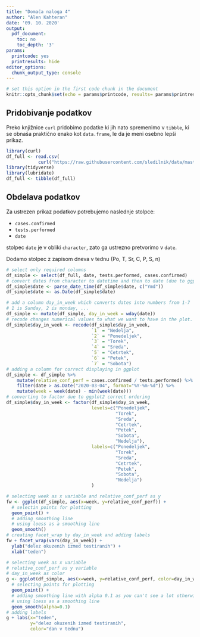 ```yaml
---
title: "Domača naloga 4"
author: "Alen Kahteran"
date: '09. 10. 2020'
output:
  pdf_document:
    toc: no
    toc_depth: '3'
params:
  printcode: yes
  printresults: hide
editor_options:
  chunk_output_type: console
---
```


```r
# set this option in the first code chunk in the document
knitr::opts_chunk$set(echo = params$printcode, results= params$printresults, warning = FALSE)
```

## Pridobivanje podatkov

Preko knjižnice `curl` pridobimo podatke ki jih nato spremenimo v `tibble`, ki se obnaša praktično enako kot `data.frame`, le da je meni osebno lepši prikaz.

```r
library(curl)
df_full <- read.csv(
            curl("https://raw.githubusercontent.com/sledilnik/data/master/csv/stats.csv"))
library(tidyverse)
library(lubridate)
df_full <- tibble(df_full)
```

## Obdelava podatkov

Za ustrezen prikaz podatkov potrebujemo naslednje stolpce:

  + `cases.confirmed`
  + `tests.performed`
  + `date`

stolpec `date` je v obliki `character`, zato ga ustrezno pretvorimo v `date`.

Dodamo stolpec z zapisom dneva v tednu (Po, T, Sr, C, P, S, n)
```r

# select only required columns
df_simple <- select(df_full, date, tests.performed, cases.confirmed)
# convert dates from character to datetime and then to date (due to ggplot)
df_simple$date <- parse_date_time(df_simple$date, c("Ymd"))
df_simple$date <- as.Date(df_simple$date)

# add a column day_in_week which converts dates into numbers from 1-7
# 1 is Sunday, 2 is monday, ...
df_simple <- mutate(df_simple, day_in_week = wday(date))
# recode changes numerical values to what we want to have in the plot.
df_simple$day_in_week <- recode(df_simple$day_in_week,
                                `1` = "Nedelja",
                                `2` = "Ponedeljek",
                                `3` = "Torek",
                                `4` = "Sreda",
                                `5` = "Cetrtek",
                                `6` = "Petek",
                                `7` = "Sobota")
# adding a column for correct displaying in ggplot
df_simple <- df_simple %>% 
    mutate(relative_conf_perf = cases.confirmed / tests.performed) %>%
    filter(date > as.Date("2020-03-04", format="%Y-%m-%d")) %>%
    mutate(week = week(date) - min(week(date)))
# converting to factor due to ggplot2 correct ordering
df_simple$day_in_week <- factor(df_simple$day_in_week, 
                                levels=c("Ponedeljek",
                                         "Torek",
                                         "Sreda",
                                         "Cetrtek",
                                         "Petek",
                                         "Sobota",
                                         "Nedelja"),
                                labels=c("Ponedeljek",
                                         "Torek",
                                         "Sreda",
                                         "Cetrtek",
                                         "Petek",
                                         "Sobota",
                                         "Nedelja")
                                )
```

```r

# selecting week as x variable and relative_conf_perf as y
fw <- ggplot(df_simple, aes(x=week, y=relative_conf_perf)) +
  # selectin points for plotting
  geom_point() +
  # adding smoothing line
  # using loess as a smoothing line
  geom_smooth()
# creating facet_wrap by day_in_week and adding labels
fw + facet_wrap(vars(day_in_week)) +
  ylab("delez okuzenih izmed testiranih") +
  xlab("teden")

# selecting week as x variable
# relative_conf_perf as y variable
# day_in_week as color
g <- ggplot(df_simple, aes(x=week, y=relative_conf_perf, color=day_in_week)) + 
  # selecting points for plotting
  geom_point() +
  # adding smoothing line with alpha 0.1 as you can't see a lot otherwise
  # using loess as a smoothing line
  geom_smooth(alpha=0.1)
# adding labels
g + labs(x="teden", 
         y="delez okuzenih izmed testiranih", 
         color="dan v tednu")
```

